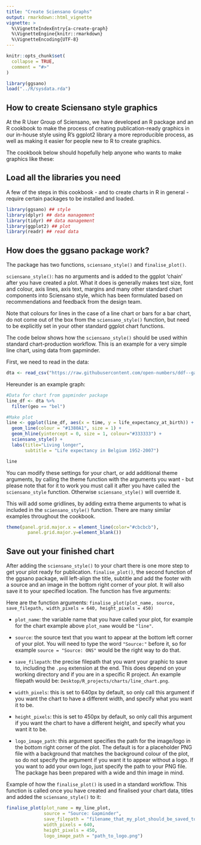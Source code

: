 ```yaml
---
title: "Create Sciensano Graphs"
output: rmarkdown::html_vignette
vignette: >
  %\VignetteIndexEntry{a-create-graph}
  %\VignetteEngine{knitr::rmarkdown}
  %\VignetteEncoding{UTF-8}
---
```


```r
knitr::opts_chunk$set(
  collapse = TRUE,
  comment = "#>"
)
```

```r
library(ggsano)
load("../R/sysdata.rda")
```

## How to create Sciensano style graphics

At the R User Group of Sciensano, we have developed an R package and an R cookbook to make the process of creating publication-ready graphics in our in-house style using R’s ggplot2 library a more reproducible process, as well as making it easier for people new to R to create graphics.

The cookbook below should hopefully help anyone who wants to make graphics like these:

## Load all the libraries you need

A few of the steps in this cookbook - and to create charts in R in general - require certain packages to be installed and loaded.

```r
library(ggsano) ## style
library(dplyr) ## data management
library(tidyr) ## data management
library(ggplot2) ## plot
library(readr) ## read data
```

## How does the ggsano package work?
The package has two functions, `sciensano_style()` and `finalise_plot()`.

`sciensano_style()`: has no arguments and is added to the ggplot ‘chain’ after you have created a plot. What it does is generally makes text size, font and colour, axis lines, axis text, margins and many other standard chart components into Sciensano style, which has been formulated based on recommendations and feedback from the design team.

Note that colours for lines in the case of a line chart or bars for a bar chart, do not come out of the box from the `sciensano_style()` function, but need to be explicitly set in your other standard ggplot chart functions.

The code below shows how the `sciensano_style()` should be used within standard chart-production workflow. This is an example for a very simple line chart, using data from gapminder.

First, we need to read in the data:
```r
dta <- read_csv("https://raw.githubusercontent.com/open-numbers/ddf--gapminder--life_expectancy/master/ddf--datapoints--life_expectancy_at_birth--by--geo--time.csv")
```
Hereunder is an example graph:
```r
#Data for chart from gapminder package
line_df <- dta %>%
  filter(geo == "bel") 

#Make plot
line <- ggplot(line_df, aes(x = time, y = life_expectancy_at_birth)) +
  geom_line(colour = "#1380A1", size = 1) +
  geom_hline(yintercept = 0, size = 1, colour="#333333") +
  sciensano_style() +
  labs(title="Living longer",
       subtitle = "Life expectancy in Belgium 1952-2007")
```

```r
line
```

You can modify these settings for your chart, or add additional theme arguments, by calling the theme function with the arguments you want - but please note that for it to work you must call it after you have called the `sciensano_style` function. Otherwise `sciensano_style()` will override it.

This will add some gridlines, by adding extra theme arguments to what is included in the `sciensano_style()` function. There are many similar examples throughout the cookbook.

```r
theme(panel.grid.major.x = element_line(color="#cbcbcb"), 
        panel.grid.major.y=element_blank())
```

## Save out your finished chart

After adding the `sciensano_style()` to your chart there is one more step to get your plot ready for publication. `finalise_plot()`, the second function of the ggsano package, will left-align the title, subtitle and add the footer with a source and an image in the bottom right corner of your plot. It will also save it to your specified location. The function has five arguments:

Here are the function arguments: `finalise_plot(plot_name, source, save_filepath, width_pixels = 640, height_pixels = 450)`

* `plot_name`: the variable name that you have called your plot, for example for the chart example above `plot_name` would be `"line"`.

* `source`: the source text that you want to appear at the bottom left corner of your plot. You will need to type the word `"Source:"` before it, so for example `source = "Source: ONS"` would be the right way to do that.

* `save_filepath`: the precise filepath that you want your graphic to save to, including the `.png` extension at the end. This does depend on your working directory and if you are in a specific R project. An example filepath would be: `Desktop/R_projects/charts/line_chart.png`.

* `width_pixels`: this is set to 640px by default, so only call this argument if you want the chart to have a different width, and specify what you want it to be.

* `height_pixels`: this is set to 450px by default, so only call this argument if you want the chart to have a different height, and specify what you want it to be.

* `logo_image_path`: this argument specifies the path for the image/logo in the bottom right corner of the plot. The default is for a placeholder PNG file with a background that matches the background colour of the plot, so do not specify the argument if you want it to appear without a logo. If you want to add your own logo, just specify the path to your PNG file. The package has been prepared with a wide and thin image in mind.

Example of how the `finalise_plot()` is used in a standard workflow. This function is called once you have created and finalised your chart data, titles and added the `sciensano_style()` to it:

```r
finalise_plot(plot_name = my_line_plot,
              source = "Source: Gapminder",
              save_filepath = "filename_that_my_plot_should_be_saved_to.png",
              width_pixels = 640,
              height_pixels = 450,
              logo_image_path = "path_to_logo.png")
```


